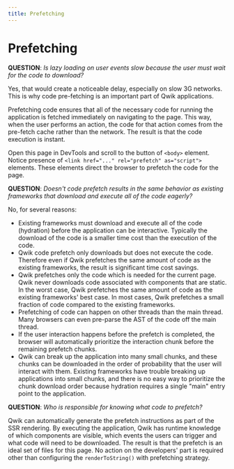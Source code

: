```yaml
---
title: Prefetching
---
```


# Prefetching

**QUESTION**: *Is lazy loading on user events slow because the user must wait for the code to download?*

Yes, that would create a noticeable delay, especially on slow 3G networks. This is why code pre-fetching is an important part of Qwik applications.

Prefetching code ensures that all of the necessary code for running the application is fetched immediately on navigating to the page. This way, when the user performs an action, the code for that action comes from the pre-fetch cache rather than the network. The result is that the code execution is instant. 

Open this page in DevTools and scroll to the button of `<body>` element. Notice presence of `<link href="..." rel="prefetch" as="script">` elements. These elements direct the browser to prefetch the code for the page.

**QUESTION**: *Doesn't code prefetch results in the same behavior as existing frameworks that download and execute all of the code eagerly?*

No, for several reasons:
- Existing frameworks must download and execute all of the code (hydration) before the application can be interactive. Typically the download of the code is a smaller time cost than the execution of the code.
- Qwik code prefetch only downloads but does not execute the code. Therefore even if Qwik prefetches the same amount of code as the existing frameworks, the result is significant time cost savings.
- Qwik prefetches only the code which is needed for the current page. Qwik never downloads code associated with components that are static. In the worst case, Qwik prefetches the same amount of code as the existing frameworks' best case. In most cases, Qwik prefetches a small fraction of code compared to the existing frameworks.
- Prefetching of code can happen on other threads than the main thread. Many browsers can even pre-parse the AST of the code off the main thread. 
- If the user interaction happens before the prefetch is completed, the browser will automatically prioritize the interaction chunk before the remaining prefetch chunks.
- Qwik can break up the application into many small chunks, and these chunks can be downloaded in the order of probability that the user will interact with them. Existing frameworks have trouble breaking up applications into small chunks, and there is no easy way to prioritize the chunk download order because hydration requires a single "main" entry point to the application.

**QUESTION**: *Who is responsible for knowing what code to prefetch?*

Qwik can automatically generate the prefetch instructions as part of the SSR rendering. By executing the application, Qwik has runtime knowledge of which components are visible, which events the users can trigger and what code will need to be downloaded. The result is that the prefetch is an ideal set of files for this page. No action on the developers' part is required other than configuring the `renderToString()` with prefetching strategy.
